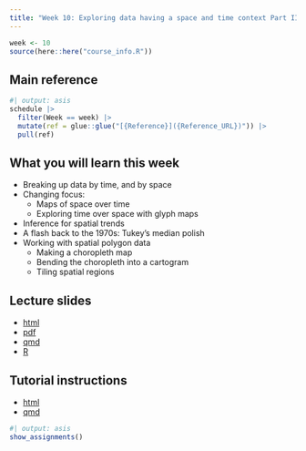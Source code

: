 ```yaml
---
title: "Week 10: Exploring data having a space and time context Part II"
---
```


```r
week <- 10
source(here::here("course_info.R"))
```

## Main reference

```r
#| output: asis
schedule |>
  filter(Week == week) |>
  mutate(ref = glue::glue("[{Reference}]({Reference_URL})")) |>
  pull(ref)
```

## What you will learn this week

- Breaking up data by time, and by space
- Changing focus: 
    - Maps of space over time
    - Exploring time over space with glyph maps
- Inference for spatial trends
- A flash back to the 1970s: Tukey's median polish 
- Working with spatial polygon data
    - Making a choropleth map
    - Bending the choropleth into a cartogram
    - Tiling spatial regions
    
## Lecture slides

- [html](https://ddde.numbat.space/week10/slides.html)
- [pdf](https://ddde.numbat.space/week10/slides.pdf)
- [qmd](https://ddde.numbat.space/week10/slides.qmd)
- [R](https://ddde.numbat.space/week10/slides.R)

## Tutorial instructions

- [html](https://ddde.numbat.space/week10/tutorial.html)
- [qmd](https://ddde.numbat.space/week10/tutorial.qmd)

```r
#| output: asis
show_assignments()
```
